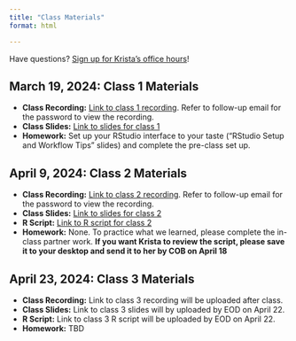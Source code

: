 ```yaml
---
title: "Class Materials"
format: html

---
```


Have questions? [Sign up for Krista's office hours](https://calendar.app.google/aYywwCLgS8XwKK7H9)! 

## March 19, 2024: Class 1 Materials

- **Class Recording:** [Link to class 1 recording](https://vimeo.com/925123310). Refer to follow-up email for the password to view the recording. 
- **Class Slides:** [Link to slides for class 1](https://bellwetherorg.github.io/quant_plc_rclass/slides/class_1/class_1.html)
- **Homework:** Set up your RStudio interface to your taste ("RStudio Setup and Workflow Tips" slides) and complete the pre-class set up. 

## April 9, 2024: Class 2 Materials 

- **Class Recording:** [Link to class 2 recording](https://vimeo.com/932587660?share=copy). Refer to follow-up email for the password to view the recording. 
- **Class Slides:** [Link to slides for class 2](https://bellwetherorg.github.io/quant_plc_rclass/slides/class_2/class_2.html)
- **R Script:** [Link to R script for class 2](https://gist.github.com/kkaput23/bbe57b6121901b98644639d8f1528e3d)
- **Homework:** None. To practice what we learned, please complete the in-class partner work. **If you want Krista to review the script, please save it to your desktop and send it to her by COB on April 18**

## April 23, 2024: Class 3 Materials 

- **Class Recording:** Link to class 3 recording will be uploaded after class. 
- **Class Slides:** Link to class 3 slides will by uploaded by EOD on April 22.
- **R Script:** Link to class 3 R script will be uploaded by EOD on April 22.
- **Homework:** TBD